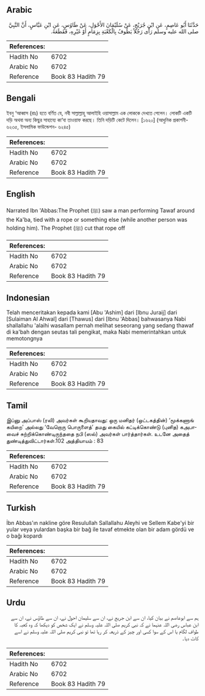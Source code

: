 ## Arabic


<div dir="rtl" lang="ar" style={{fontSize:'larger',backgroundColor:'#f8f9fa',padding:20}}>
حَدَّثَنَا أَبُو عَاصِمٍ، عَنِ ابْنِ جُرَيْجٍ، عَنْ سُلَيْمَانَ الأَحْوَلِ، عَنْ طَاوُسٍ، عَنِ ابْنِ عَبَّاسٍ، أَنَّ النَّبِيَّ صلى الله عليه وسلم رَأَى رَجُلاً يَطُوفُ بِالْكَعْبَةِ بِزِمَامٍ أَوْ غَيْرِهِ، فَقَطَعَهُ‏.‏
</div>
<div style={{backgroundColor:'#f8f9fa',padding:20, marginBottom: 10}}><table> <thead> <tr> <th>References:</th> <th></th> </tr> </thead> <tbody><tr><td>Hadith No</td><td>6702</td></tr><tr><td>Arabic No</td><td>6702</td></tr><tr><td>Reference</td><td>Book 83 Hadith 79</td></tr></tbody></table></div>

## Bengali


<div dir="ltr" lang="bn" style={{fontSize:'larger',backgroundColor:'#f8f9fa',padding:20}}>
ইবনু ‘আব্বাস (রাঃ) হতে বর্ণিত যে, নবী সাল্লাল্লাহু আলাইহি ওয়াসাল্লাম এক লোককে দেখতে পেলেন। লোকটি একটি দড়ি অথবা অন্য কিছুর সাহায্যে কা‘বা তাওয়াফ করছে। তিনি দড়িটি কেটে দিলেন। [১৬২০] (আধুনিক প্রকাশনী- ৬২৩৫, ইসলামিক ফাউন্ডেশন- ৬২৪৫)
</div>
<div style={{backgroundColor:'#f8f9fa',padding:20, marginBottom: 10}}><table> <thead> <tr> <th>References:</th> <th></th> </tr> </thead> <tbody><tr><td>Hadith No</td><td>6702</td></tr><tr><td>Arabic No</td><td>6702</td></tr><tr><td>Reference</td><td>Book 83 Hadith 79</td></tr></tbody></table></div>

## English


<div dir="ltr" lang="en" style={{fontSize:'larger',backgroundColor:'#f8f9fa',padding:20}}>
Narrated Ibn 'Abbas:The Prophet (ﷺ) saw a man performing Tawaf around the Ka'ba, tied with a rope or something else (while another person was holding him). The Prophet (ﷺ) cut that rope off
</div>
<div style={{backgroundColor:'#f8f9fa',padding:20, marginBottom: 10}}><table> <thead> <tr> <th>References:</th> <th></th> </tr> </thead> <tbody><tr><td>Hadith No</td><td>6702</td></tr><tr><td>Arabic No</td><td>6702</td></tr><tr><td>Reference</td><td>Book 83 Hadith 79</td></tr></tbody></table></div>

## Indonesian


<div dir="ltr" lang="id" style={{fontSize:'larger',backgroundColor:'#f8f9fa',padding:20}}>
Telah menceritakan kepada kami [Abu 'Ashim] dari [Ibnu Juraij] dari [Sulaiman Al Ahwal] dari [Thawus] dari [Ibnu 'Abbas] bahwasanya Nabi shallallahu 'alaihi wasallam pernah melihat seseorang yang sedang thawaf di ka'bah dengan seutas tali pengikat, maka Nabi memerintahkan untuk memotongnya
</div>
<div style={{backgroundColor:'#f8f9fa',padding:20, marginBottom: 10}}><table> <thead> <tr> <th>References:</th> <th></th> </tr> </thead> <tbody><tr><td>Hadith No</td><td>6702</td></tr><tr><td>Arabic No</td><td>6702</td></tr><tr><td>Reference</td><td>Book 83 Hadith 79</td></tr></tbody></table></div>

## Tamil


<div dir="ltr" lang="ta" style={{fontSize:'larger',backgroundColor:'#f8f9fa',padding:20}}>
இப்னு அப்பாஸ் (ரலி) அவர்கள் கூறியதாவது: ஒரு மனிதர் (ஒட்டகத்தின்) ‘மூக்கணாங் கயிறை’ அல்லது ‘வேறொரு பொருளைத்’ தமது கையில் கட்டிக்கொண்டு (புனித) கஅபாவைச் சுற்றிக்கொண்டிருந்ததை நபி (ஸல்) அவர்கள் பார்த்தார்கள். உடனே அதைத் துண்டித்துவிட்டார்கள்.102 அத்தியாயம் : 83
</div>
<div style={{backgroundColor:'#f8f9fa',padding:20, marginBottom: 10}}><table> <thead> <tr> <th>References:</th> <th></th> </tr> </thead> <tbody><tr><td>Hadith No</td><td>6702</td></tr><tr><td>Arabic No</td><td>6702</td></tr><tr><td>Reference</td><td>Book 83 Hadith 79</td></tr></tbody></table></div>

## Turkish


<div dir="ltr" lang="tr" style={{fontSize:'larger',backgroundColor:'#f8f9fa',padding:20}}>
İbn Abbas'ın nakline göre Resulullah Sallallahu Aleyhi ve Sellem Kabe'yi bir yular veya yulardan başka bir bağ ile tavaf etmekte olan bir adam gördü ve o bağı kopardı
</div>
<div style={{backgroundColor:'#f8f9fa',padding:20, marginBottom: 10}}><table> <thead> <tr> <th>References:</th> <th></th> </tr> </thead> <tbody><tr><td>Hadith No</td><td>6702</td></tr><tr><td>Arabic No</td><td>6702</td></tr><tr><td>Reference</td><td>Book 83 Hadith 79</td></tr></tbody></table></div>

## Urdu


<div dir="rtl" lang="ur" style={{fontSize:'larger',backgroundColor:'#f8f9fa',padding:20}}>
ہم سے ابوعاصم نے بیان کیا، ان سے ابن جریج نے، ان سے سلیمان احول نے، ان سے طاؤس نے، ان سے ابن عباس رضی اللہ عنہما نے کہ نبی کریم صلی اللہ علیہ وسلم نے ایک شخص کو دیکھا کہ وہ کعبہ کا طواف لگام یا اس کے سوا کسی اور چیز کے ذریعہ کر رہا تھا تو نبی کریم صلی اللہ علیہ وسلم نے اسے کاٹ دیا۔
</div>
<div style={{backgroundColor:'#f8f9fa',padding:20, marginBottom: 10}}><table> <thead> <tr> <th>References:</th> <th></th> </tr> </thead> <tbody><tr><td>Hadith No</td><td>6702</td></tr><tr><td>Arabic No</td><td>6702</td></tr><tr><td>Reference</td><td>Book 83 Hadith 79</td></tr></tbody></table></div>